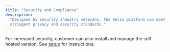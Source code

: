 ```yaml
---
title: "Security and Compliance"
description:
  "Designed by security industry veterans, the Relio platform can meet
  stringent privacy and security standards."
---
```


For increased security, customer can also install and manage the self hosted
version. See [setup](/relio/introduction/setup) for instructions.
